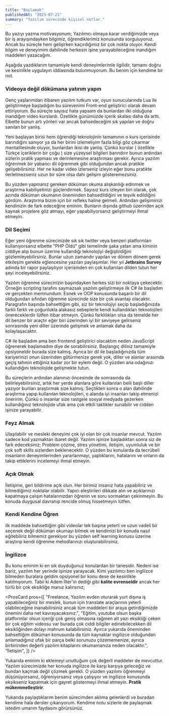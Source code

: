 ```yaml
---
title: "Başlamak"
publishedAt: "2023-07-21"
summary: "Yazılım sürecinde kişisel notlar."
---
```


Bu yazıyı yazma motivasyonum; Yazılımcı olmaya karar verdiğimizde veya bir iş arayışındayken bilgimiz, öğrendiklerimiz konusunda sorguluyoruz. Ancak bu süreçte hem gelişirken kaçırdığımız bir çok nokta oluyor. Kendi bilgim ve deneyimim dahilinde herkesin işine yarayabileceğine inandığım maddeleri yazacağım.

<Callout>
  Aşağıda yazdıklarım tamamiyle kendi deneyimlerimle ilgilidir, tamamı doğru ve
  kesinlikle uygulayın iddiasında bulunmuyorum. Bu benim için kendime bir not.
</Callout>

### Videoya değil dökümana yatırım yapın

Genç yaşlarımdan itibaren yazılım tutkum var, oyun sunucularında Lua ile geliştirmeye başladığım bu sürevenimi Front-end geliştirici olarak devam ettiriyorum. Bu süreçte sayısız hata yapsam da bunlardan ilki olduğuna inandığım video kurslardı. Özellikle günümüzde içerik skalası daha da arttı. Elbette bunun artı yönleri var ancak bahsedeceğim sık yapılan ve doğru sanılan bir yanlış.

Yeni başlayan birisi hem öğrendiği teknolojinin tamamının o kurs içerisinde barındığını sanıyor ya da her birini izlemeliyim fazla bilgi göz çıkarmar mentalitesinde oluyor, bunlardan ikisi de yanlış. Çünkü kurslar ( özellikle Türkçe içeriklerin bir çoğu ) size yüzeysel bilgileri barındırır bunun ardından sizlerin pratik yapması ve derinlemesine araştırması gerekir. Ayrıca yazılım öğrenmek bir yabancı dil öğrenmek gibi olduğundan ancak pratikle gelişebilirsiniz. Her ne kadar video izlerseniz izleyin eğer bunu pratikte ilerletmezseniz uzun bir süre olsa dahi gelişim gösteremezsiniz.

Bu yüzden yapmanız gereken döküman okuma alışkanlığı edinmek ve araştırma kabiliyetinizi güçlendirmek. Sayısız kurs izleyen biri olarak, çok azında döküman okumanın öneminden bahsedildiğini ve teşvik edildiğini gördüm. Araştırma bizim için bir refleks haline gelmeli. Ardından gelişiminizi kendinizin de fark edeceğine eminim. Bunların dışında github üzerinden açık kaynak projelere göz atmayı, eğer yapabiliyorsanız geliştirmeyi ihmal etmeyin.

### Dil Seçimi

Eğer yeni öğrenme sürecinizde sık sık twitter veya benzeri platformları kullanıyorsanız elbette "PHP Öldü" gibi temelinde şaka yatan ama kiminin ciddiye alıp bunun üzerine kullandığı teknolojiyi değiştirdiğini gözlemleyebilirsiniz. Bunlar uzun zamandır yapılan ve dönem dönem gerek etkileşim gerekte eğlencesine yazılan paylaşımlar. Her yıl **Jetbrains Survey** adında bir rapor paylaşılıyor içerisinden en çok kullanılan dilden tutun her şeyi inceleyebilirsiniz.

Yazılım öğrenme sürecinizin başındayken herkes sizi bir noktaya çekecektir. Örneğin scripting tarafını saymazsak yazılım geliştirmeye ilk C# ile başladım ve gerçekten memnundum. Esnek ve OOP konusunda başarılı bir dil olduğundan sıfırdan öğrenme sürecinde size bir çok avantajı olacaktır. Paragrafın başında bahsettiğim gibi, siz bir teknolojiyi seçip başladığınızda farklı farklı ve çoğunlukla alakasız sebeplerle kendi kullandıkları teknolojileri önereceklerdir lütfen itibar etmeyin. Çünkü farklılıkları olsa da temelde her dil benzer bir araçtır eğer biri üzerinden iyi bir seviyeye gelirseniz sonrasında yeni diller üzerinde gelişmek ve anlamak daha da kolaylaşacaktır.

C# ile başladım ama ben frontend geliştirici olacaktım neden JavaScript öğrenerek başlamadım diye de sorabilirsiniz. Başlangıç diliniz tamamiyle opsiyoneldir burada size kalmış. Ayrıca bir dil ile başladığınızda tüm kariyerinizi onun üzerinden götürmenize gerek yok, diller ve alanlar arasında geçiş tahmin ettiğiniz kadar zor bir eylem değil. O yüzden ana odağınızı kullandığını teknolojide gelişmekte tutun.

Bu süreçlerin ardından alanınızı öncesinde de sonrasında da belirleyebilirsiniz, artık her yerde alanlara göre kullanılan belli başlı diller yazıyor bunları araştırmak size kalmış. Seçtikten sonra o alan dahilinde araştırma yapıp kullanılan teknolojileri, o alanda iyi insanları takip etmenizi öneririm. Çünkü o insanlar size rastgele sosyal medyada gezerken kullandığınız teknolojide ufak ama çok etkili taktikler sunabilir ve cidden işinize yarayabilir.

### Feyz Almak

Ulaşılabilir ve mesleki deneyimi çok iyi olan bir çok insanlar mevcut. Yazılım sadece kod yazmaktan ibaret değil. Yazılım işinize başladıktan sonra siz de fark edeceksiniz; Problem çözme, stres yönetimi, iletişim, uyumluluk ve bir çok soft skills sizlerden beklenecektir. O yüzden bu konularda da tecrübeli insanların deneyimlerinden yararlanmayı, yaptıklarını, hatalarını ve onların da takip ettiklerini incelemeyi ihmal etmeyin.

### Açık Olmak

İletişime, geri bildirime açık olun. Her birimiz insanız hata yapabiliriz ve bilmediğimiz noktalar olabilir. Yapıcı eleştirileri dikkate alın ve açıklarınızı kapatmaya çalışın hatalarınızdan öğrenin ve soru sormaktan çekinmeyin. Bu konuda duygusal davranıp rencide olmuş hissetmeyin lütfen.

### Kendi Kendine Öğren

ilk maddede bahsettiğim gibi videolar tek başına yeterli ve uzun vadeli bir seçenek değil döküman okumayı bilmek ve kendimizi bir konuda nasıl eğitebiliriz bilmemiz gerekiyor bu yüzden self learning konusu üzerine araştırıp kendi öğrenme metodlarınızı oluşturabilirsiniz.

### İngilizce

Bu konu eminim ki en sık duyduğunuz konulardan bir tanesidir. Nedeni ise bariz, yazılım her yerinde işinize yarayacak. Kimi yazılımcı ben ingilizce bilmeden buralara geldim opsiyonel bir konu dese de kesinlikle katılmıyorum. Tabii ki Adem İlter'in dediği gibi **kalite evrenseldir** ancak her türlü bir çok eksikliğe maruz kalırsınız;

<ProsCard
  pros={[
    "Freelance, Yazılım evden oturarak yurt dışına iş yapabileceğiniz bir meslek, bunun için translate araçlarının yeterli olabileceğine inanabilirsiniz ancak tüm maddeleri bir araya getirdiğimizde önemini daha net kavrayacaksınız.",
    "Eğitim, youtube olsun başka platformlar olsun içeriği çok geniş olmasına rağmen alt yazı eksikliği çeken bir çok eğitim videosu var burada çok ciddi bilgiler edinebilecekken dil eksikliğinden dolayı mahrum kalabilirsiniz. Ayırca yukarıda öneminden bahsettiğim döküman konusunda da tüm kaynaklar ingilizce olduğundan anlamadığınız ufak bir parça belki sorunuzu çözememenize, ayrıca birbirinden değerli yazılım kitaplarını okumamanıza neden olacaktır.",
    "İletişim",
  ]}
/>

Yukarıda eminim ki eklemeyi unuttuğum çok değerli maddeler de mevcuttur. Yazılım sürecimizde her konuda ingilizce ile karşı karşıya geleceğiz ve bundan kaçmak değil çözmek gerekli. O yüzden yazılımı öğrenmeyi düşünüyorsanız, öğreniyorsanız veya çalışıyor ve ingilizce konusunda eksikseniz kapatmak için gayret göstermeyi ihmal etmeyin. **Pratik mükemmelleştirir**.

Yukarıda paylaştıklarım benim sürecimden aklıma gelenlerdi ve buradan kendime hala dersler çıkarıyorum. Kendime notu sizlerle de paylaşmak istedim umarım faydasını görürsünüz.
